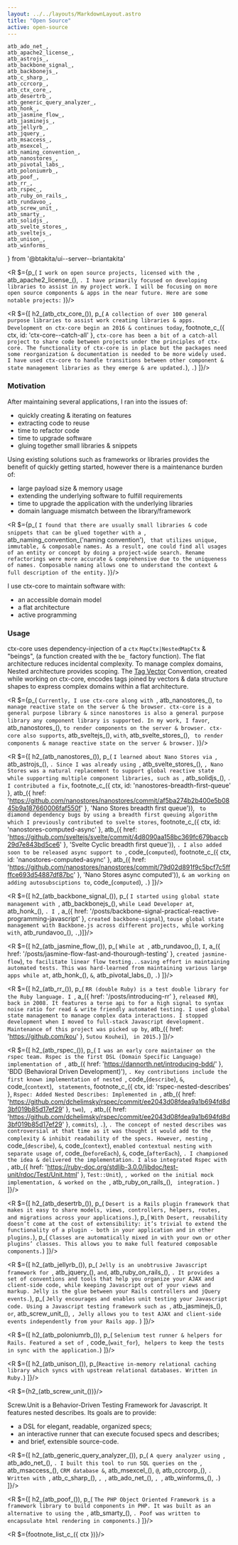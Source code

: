 ```yaml
---
layout: ../../layouts/MarkdownLayout.astro
title: "Open Source"
active: open-source
---
```

	atb_ado_net_,
	atb_apache2_license_,
	atb_astrojs_,
	atb_backbone_signal_,
	atb_backbonejs_,
	atb_c_sharp_,
	atb_ccrcorp_,
	atb_ctx_core_,
	atb_desertrb_,
	atb_generic_query_analyzer_,
	atb_honk_,
	atb_jasmine_flow_,
	atb_jasminejs_,
	atb_jellyrb_,
	atb_jquery_,
	atb_msaccess_,
	atb_msexcel_,
	atb_naming_convention_,
	atb_nanostores_,
	atb_pivotal_labs_,
	atb_poloniumrb_,
	atb_poof_,
	atb_rr_,
	atb_rspec_,
	atb_ruby_on_rails_,
	atb_rundavoo_,
	atb_screw_unit_,
	atb_smarty_,
	atb_solidjs_,
	atb_svelte_stores_,
	atb_sveltejs_,
	atb_unison_,
	atb_winforms_
} from '@btakita/ui--server--briantakita'

<R $={p_(
	`I work on open source projects, licensed with the `, atb_apache2_license_(), `. I have primarily focused on
	developing libraries to assist in my project work. I will be focusing on more open source components & apps in the
	near future. Here are some notable projects:`
)}/>

<R $={[
	h2_(atb_ctx_core_()),
	p_(
		`A collection of over 100 general purpose libraries to assist work creating libraries & apps. Development on
		ctx-core begin an 2016 & continues today`,
		footnote_c_({ ctx, id: 'ctx-core--catch-all' },
			`ctx-core has been a bit of a catch-all project to share code between projects under the principles of ctx-core.
			The functionality of ctx-core is in place but the packages need some reorganization & documentation is needed to
			be more widely used. I have used ctx-core to handle transitions between other component & state management
			libraries as they emerge & are updated.`),
		`.`)
]}/>

### Motivation

After maintaining several applications, I ran into the issues of:

- quickly creating & iterating on features
- extracting code to reuse
- time to refactor code
- time to upgrade software
- gluing together small libraries & snippets

Using existing solutions such as frameworks or libraries provides the benefit of quickly getting started, however
there is a maintenance burden of:

- large payload size & memory usage
- extending the underlying software to fulfill requirements
- time to upgrade the application with the underlying libraries
- domain language mismatch between the library/framework

<R $={p_(
	`I found that there are usually small libraries & code snippets that can be glued together with a `,
	atb_naming_convention_('naming convention'), ` that utilizes unique, immutable, & composable names.
	As a result, one could find all usages of an entity or concept by doing a project-wide search. Rename refactorings
	were more accurate & comprehensive due to the uniqueness of names. Composable naming allows one to understand the
	context & full description of the entity.`
)}/>

I use ctx-core to maintain software with:

- an accessible domain model
- a flat architecture
- active programming

### Usage

ctx-core uses dependency-injection of a `ctx` `MapCtx|NestedMapCtx` & "beings", (a function created with the `be_`
factory function). The flat architecture reduces incidental complexity. To manage complex domains, Nested architecture
provides scoping. The [Tag Vector](/posts/tag-vector-0-introduction) Convention, created while working on ctx-core,
encodes tags joined by vectors & data structure shapes to express complex domains within a flat architecture.

<R $={p_(
	`Currently, I use ctx-core along with `, atb_nanostores_(), ` to manage reactive state on the server & the browser.
	 ctx-core is a general purpose library & since nanostores is also a general purpose library any component library
	 is supported. In my work, I favor `, atb_nanostores_(), ` to render components on the server & browser. ctx-core
	 also supports `, atb_sveltejs_(), ` with `, atb_svelte_stores_(), ` to render components & manage reactive state
	 on the server & browser.`
)}/>

<R $={[
	h2_(atb_nanostores_()),
	p_(
		`I learned about Nano Stores via `, atb_astrojs_(), `. Since I was already using `, atb_svelte_stores_(), `, Nano
		Stores was a natural replacement to support global reactive state while supporting multiple component libraries,
		such as `, atb_solidjs_(), `. I contributed a fix`,
		footnote_c_({ ctx, id: 'nanostores-breadth-first-queue' },
			atb_({ href: 'https://github.com/nanostores/nanostores/commit/af5ba274b2b400e5b0845b9a187660006faf550f' },
				'Nano Stores breadth first queue')),
		` to diamond dependency bugs by using a breadth first queuing algorithm which I previously contributed to svelte
		stores`,
		footnote_c_({ ctx, id: 'nanostores-computed-async' },
			atb_({ href: 'https://github.com/sveltejs/svelte/commit/4d8090aa158bc369fc679baccb29d7e843bd5ce6' },
				'Svelte Cyclic breadth first queue')),
		`. I also added soon to be released async support to `, code_(`computed`),
		footnote_c_({ ctx, id: 'nanostores-computed-async' },
			atb_({ href: 'https://github.com/nanostores/nanostores/commit/79d02d891f9c5bcf7c5ffffce693d54887df87bc' },
				'Nano Stores async computed')),
		` & am working on adding autosubsciptions to `, code_(`computed`), `.`)
]}/>

<R $={[
	h2_(atb_backbone_signal_()),
	p_(
		`I started using global state management with `, atb_backbonejs_(), ` while Lead Developer at `, atb_honk_(), `.
		I `, a_({ href: '/posts/backbone-signal-practical-reactive-programming-javascript' }, `created backbone-signal`),
		` touse global state management with Backbone.js across different projects, while working with `,
		atb_rundavoo_(), `.`,)]}/>

<R $={[
	h2_(atb_jasmine_flow_()),
	p_(
		`While at `, atb_rundavoo_(), ` I `,
		a_({ href: '/posts/jasmine-flow-fast-and-thourough-testing' }, `created jasmine-flow`), ` to facilitate linear
		flow testing...saving effort in maintaining automated tests. This was hard-learned from maintaining various
		large apps while at `, atb_honk_(), ` & `, atb_pivotal_labs_(), `.`)
]}/>

<R $={[
	h2_(atb_rr_()),
	p_(
		`RR (double Ruby) is a test double library for the Ruby language. I `,
		a_({ href: '/posts/introducing-rr' }, `released RR`), ` back in 2008. It features a terse api to for a high
		signal to syntax noise ratio for read & write friendly automated testing. I used global state management to
		manage complex data interactions. I stopped development when I moved to full-stack Javascript development. Maintenance of
		this project was picked up by `, atb_({ href: 'https://github.com/kou' }, `Sutou Kouhei`), ` in 2015.`)
]}/>

<R $={[
	h2_(atb_rspec_()),
	p_(
		`I was an early core maintainer on the rspec team. Rspec is the first DSL (Domain Specific Language)
		implementation of `, atb_({ href: 'https://dannorth.net/introducing-bdd/' }, 'BDD (Behavioral Driven Development)'),
		`. Key contributions include the first known implementation of nested `, code_(`describe`), ` & `, code_(`context`),
		` statements`,
		footnote_c_({ ctx, id: 'rspec-nested-describes' },
			`Rspec: Added Nested Describes: Implemented in `,
			atb_({ href: 'https://github.com/dchelimsky/rspec/commit/ee2043d08fdea9a1b694fd8d3bf019b85d17ef29' }, `two`),
			` `,
			atb_({ href: 'https://github.com/dchelimsky/rspec/commit/ee2043d08fdea9a1b694fd8d3bf019b85d17ef29' }, `commits`),
			`.`),
		`. The concept of nested describes was controversial at that time as it was thought it would add to the complexity &
		inhibit readability of the specs. However, nesting `, code_(`describe`), ` & `, code_(`context`), ` enabled
		contextual nesting with separate usage of `, code_(`beforeEach`), ` & `, code_(`afterEach`), `. I championed the
		idea & delivered the implementation. I also integrated Rspec with `,
		atb_({ href: 'https://ruby-doc.org/stdlib-3.0.0/libdoc/test-unit/rdoc/Test/Unit.html' }, `Test::Unit`), `,
		worked on the initial mock implementation, & worked on the `, atb_ruby_on_rails_(), ` integration.`
	)
]}/>

<R $={[
	h2_(atb_desertrb_()),
	p_(
		`Desert is a Rails plugin framework that makes it easy to share models, views, controllers, helpers, routes, and
		migrations across your applications.`),
	p_(
		`With Desert, reusability doesn’t come at the cost of extensibility: it’s trivial to extend the functionality of
		a plugin - both in your application and in other plugins.`),
	p_(
		`Classes are automatically mixed in with your own or other plugins’ classes. This allows you to make full
		featured composable components.`)
]}/>

<R $={[
	h2_(atb_jellyrb_()),
	p_(
		`Jelly is an unobtrusive Javascript framework for `, atb_jquery_(), ` and `, atb_ruby_on_rails_(), `. It
		provides a set of conventions and tools that help you organize your AJAX and client-side code, while keeping
		Javascript out of your views and markup. Jelly is the glue between your Rails controllers and jQuery events.`),
	p_(
		`Jelly encourages and enables unit testing your Javascript code. Using a Javascript testing framework such as `,
		atb_jasminejs_(), ` or `, atb_screw_unit_(), `, Jelly allows you to test AJAX and client-side events
		independently from your Rails app.`
	)
]}/>

<R $={[
	h2_(atb_poloniumrb_()),
	p_(
		`Selenium test runner & helpers for Rails. Featured a set of `, code_(`wait_for`), ` helpers to keep the tests
		in sync with the application.`)
]}/>

<R $={[
	h2_(atb_unison_()),
	p_(`Reactive in-memory relational caching library which syncs with upstream relational databases. Written in Ruby.`)
]}/>

<R $={h2_(atb_screw_unit_())}/>

Screw.Unit is a Behavior-Driven Testing Framework for Javascript. It features nested describes. Its goals are to
provide:

- a DSL for elegant, readable, organized specs;
- an interactive runner that can execute focused specs and describes;
- and brief, extensible source-code.

<R $={[
	h2_(atb_generic_query_analyzer_()),
	p_(
		`A query analyzer using `, atb_ado_net_(), `. I built this tool to run SQL queries on the `, atb_msaccess_(), `
		CRM database & `, atb_msexcel_(), ` @ `, atb_ccrcorp_(), `. Written with `, atb_c_sharp_(), `, `, atb_ado_net_(),
		`, `, atb_winforms_(), `.`)
]}/>

<R $={[
	h2_(atb_poof_()),
	p_(
		`The PHP Object Oriented Framework is a framework library to build components in PHP. It was built as an
		alternative to using the `, atb_smarty_(), `. Poof was written to encapsulate html rendering in components.`)
]}/>

<R $={footnote_list_c_({ ctx })}/>
